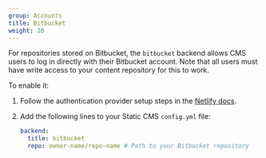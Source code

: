 ```yaml
---
group: Accounts
title: Bitbucket
weight: 20
---
```

For repositories stored on Bitbucket, the `bitbucket` backend allows CMS users to log in directly with their Bitbucket account. Note that all users must have write access to your content repository for this to work.

To enable it:

1. Follow the authentication provider setup steps in the [Netlify docs](https://www.netlify.com/docs/authentication-providers/#using-an-authentication-provider).
2. Add the following lines to your Static CMS `config.yml` file:

   ```yaml
   backend:
     title: bitbucket
     repo: owner-name/repo-name # Path to your Bitbucket repository
   ```
